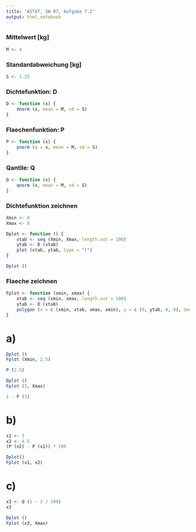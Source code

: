 ---
title: "ASTAT, SW 07, Aufgabe 7.2"
output: html_notebook
---

### Mittelwert [kg]

```{r}
M <- 4
```

### Standardabweichung [kg]

```{r}
S <- 1.25
```

### Dichtefunktion: D

```{r}
D <- function (x) {
    dnorm (x, mean = M, sd = S)
}
```

### Flaechenfunktion: P

```{r}
P <- function (x) {
    pnorm (q = x, mean = M, sd = S)
}
```

### Qantile: Q

```{r}
Q <- function (x) {
    qnorm (x, mean = M, sd = S)
}
```

### Dichtefunktion zeichnen

```{r}
Xmin <- 0
Xmax <- 8

Dplot <- function () {
    xtab <- seq (Xmin, Xmax, length.out = 100)
    ytab <- D (xtab)
    plot (xtab, ytab, type = "l")
}

Dplot ()
```

### Flaeche zeichnen

```{r}
Fplot <- function (xmin, xmax) {
    xtab <- seq (xmin, xmax, length.out = 100)
    ytab <- D (xtab)
    polygon (x = c (xmin, xtab, xmax, xmin), y = c (0, ytab, 0, 0), density = 10)
}
```

# a)

```{r}
Dplot ()
Fplot (Xmin, 2.5)
```

```{r}
P (2.5)
```

```{r}
Dplot ()
Fplot (5, Xmax)
```

```{r}
1 - P (5)
```
# b)


```{r}
x1 <- 3
x2 <- 4.5
(P (x2) - P (x1)) * 100
```
```{r}
Dplot()
Fplot (x1, x2)
```


# c)

```{r}
x3 <- Q (1 - 2 / 100)
x3
```

```{r}
Dplot ()
Fplot (x3, Xmax)
```

